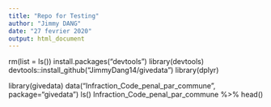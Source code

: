 ---
title: "Repo for Testing"
author: "Jimmy DANG"
date: "27 fevrier 2020"
output: html_document
---
rm(list = ls())
install.packages("devtools")
library(devtools)
devtools::install_github("JimmyDang14/givedata")
library(dplyr)

library(givedata)
data("Infraction_Code_penal_par_commune", package="givedata")
ls()
Infraction_Code_penal_par_commune %>% head()